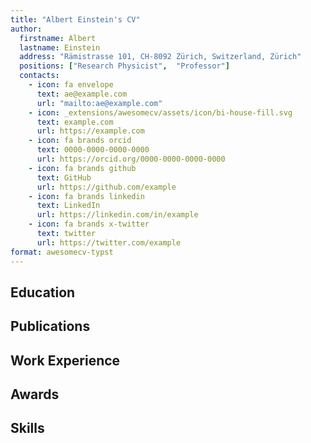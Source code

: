 ```yaml
---
title: "Albert Einstein's CV"
author:
  firstname: Albert
  lastname: Einstein
  address: "Rämistrasse 101, CH-8092 Zürich, Switzerland, Zürich"
  positions: ["Research Physicist",  "Professor"]
  contacts:
    - icon: fa envelope
      text: ae@example.com
      url: "mailto:ae@example.com"
    - icon: _extensions/awesomecv/assets/icon/bi-house-fill.svg
      text: example.com
      url: https://example.com
    - icon: fa brands orcid
      text: 0000-0000-0000-0000
      url: https://orcid.org/0000-0000-0000-0000
    - icon: fa brands github
      text: GitHub
      url: https://github.com/example
    - icon: fa brands linkedin
      text: LinkedIn
      url: https://linkedin.com/in/example
    - icon: fa brands x-twitter
      text: twitter
      url: https://twitter.com/example
format: awesomecv-typst
---
```



## Education

```{=typst}
#resume-entry(
  title: "Ph.D. in Physics",
  location: "Zürich, Switzerland",
  date: "1905",
  description: "University of Zürich",
)
#resume-entry(
  title: "Master of Science",
  location: "Zürich, Switzerland",
  date: "1896 - 1900",
  description: "ETH",
)
```

## Publications

```{=typst}
#resume-entry(
  title: "On the Electrodynamics of Moving Bodies",
  location: " Annalen der Physik",
  date: "September 1905"
)
#resume-entry(
  title: "On the motion of small particles suspended in liquids at rest required by the molecular-kinetic theory of heat",
  location: " Annalen der Physik",
  date: "July 1905"
)
```

## Work Experience

```{=typst}
#resume-entry(
  title: "Associate Professor",
  location: "Zürich, Switzerland",
  date: "1909 - 1911",
  description: "University of Zürich"
)
#resume-entry(
  title: "Junior Professor",
  location: "Bern, Switzerland",
  date: "1908 - 1909",
  description: "University of Bern"
)
#resume-entry(
  title: "Technical Assistant",
  location: "Bern, Switzerland",
  date: "1902 - 1908",
  description: "Federal Patent Office"
)
```

## Awards

```{=typst}
#resume-entry(
  title: "Nobel Prize in Physics",
  location: "Stockholm, Sweden",
  date: "1921",
  description: "For his services to Theoretical Physics, and especially for his discovery of the law of the photoelectric effect"
)
```

## Skills

```{=typst}
#resume-entry(
  title: "Languages",
  description: "German (Native), English (Fluent), French (Intermediate)"
)
#resume-entry(
  title: "Programming Languages",
  description: "Python, C++, Fortran"
)
#resume-entry(
  title: "Markup Languages",
  description: "Typst, Quarto, LaTeX"
)
```